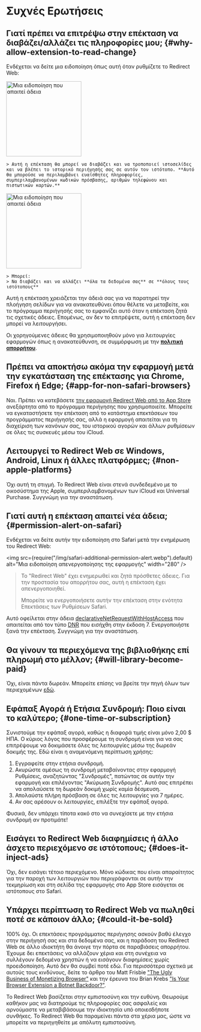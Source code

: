 
# Συχνές Ερωτήσεις

## Γιατί πρέπει να επιτρέψω στην επέκταση να διαβάζει/αλλάζει τις πληροφορίες μου; {#why-allow-extension-to-read-change}

Ενδέχεται να δείτε μια ειδοποίηση όπως αυτή όταν ρυθμίζετε το Redirect Web:

<IfBrowserStore stores='appStore'>
    <Image src={PermissionAlertSafari} alt="Μια ειδοποίηση που απαιτεί άδεια" width="200" margin="0 0 16px 0" hasShadow />

    > Αυτή η επέκταση θα μπορεί να διαβάζει και να τροποποιεί ιστοσελίδες και να βλέπει το ιστορικό περιήγησής σας σε αυτόν τον ιστότοπο. **Αυτό θα μπορούσε να περιλαμβάνει ευαίσθητες πληροφορίες, συμπεριλαμβανομένων κωδικών πρόσβασης, αριθμών τηλεφώνου και πιστωτικών καρτών.**
</IfBrowserStore>

<IfBrowserStore stores='appStore' includes={false}>
    <Image src={PermissionAlertChrome} alt="Μια ειδοποίηση που απαιτεί άδεια" height="200" hasRoundedCorners hasShadow margin="0 0 16px 0" />

    > Μπορεί:  
    > Να διαβάζει και να αλλάζει **όλα τα δεδομένα σας** σε **όλους τους ιστότοπους**
</IfBrowserStore>

Αυτή η επέκταση χρειάζεται την άδειά σας για να παρατηρεί την πλοήγηση σελίδων για να ανακατευθύνει όπου θέλετε να μεταβείτε, και το πρόγραμμα περιήγησής σας το εμφανίζει αυτό όταν η επέκταση ζητά τις σχετικές άδειες. Επομένως, αν δεν το επιτρέψετε, αυτή η επέκταση δεν μπορεί να λειτουργήσει.

Οι χορηγούμενες άδειες θα χρησιμοποιηθούν μόνο για λειτουργίες εφαρμογών όπως η ανακατεύθυνση, σε συμμόρφωση με την **[πολιτική απορρήτου](/privacy-policy)**.

## Πρέπει να αποκτήσω ακόμα την εφαρμογή μετά την εγκατάσταση της επέκτασης για Chrome, Firefox ή Edge; {#app-for-non-safari-browsers}

Ναι. Πρέπει να κατεβάσετε [την εφαρμογή Redirect Web από το App Store](https://apps.apple.com/app/id1571283503) ανεξάρτητα από το πρόγραμμα περιήγησης που χρησιμοποιείτε. Μπορείτε να εγκαταστήσετε την επέκταση από το κατάστημα επεκτάσεων του προγράμματος περιήγησής σας, αλλά η εφαρμογή απαιτείται για τη διαχείριση των κανόνων σας, του ιστορικού αγορών και άλλων ρυθμίσεων σε όλες τις συσκευές μέσω του iCloud.

## Λειτουργεί το Redirect Web σε Windows, Android, Linux ή άλλες πλατφόρμες; {#non-apple-platforms}

Όχι αυτή τη στιγμή. Το Redirect Web είναι στενά συνδεδεμένο με το οικοσύστημα της Apple, συμπεριλαμβανομένων των iCloud και Universal Purchase. Συγγνώμη για την αναστάτωση.

## Γιατί αυτή η επέκταση απαιτεί νέα άδεια; {#permission-alert-on-safari}

Ενδέχεται να δείτε αυτήν την ειδοποίηση στο Safari μετά την ενημέρωση του Redirect Web:

<img src={require("/img/safari-additional-permission-alert.webp").default} alt="Μια ειδοποίηση απενεργοποίησης της εφαρμογής" width="280" />

> Το "Redirect Web" έχει ενημερωθεί και ζητά πρόσθετες άδειες. Για την προστασία του απορρήτου σας, αυτή η επέκταση έχει απενεργοποιηθεί.
>
> Μπορείτε να ενεργοποιήσετε αυτήν την επέκταση στην ενότητα Επεκτάσεις των Ρυθμίσεων Safari.

Αυτό οφείλεται στην άδεια [declarativeNetRequestWithHostAccess](https://developer.apple.com/documentation/safariservices/safari_web_extensions/blocking_content_with_your_safari_web_extension) που απαιτείται από τον τύπο [DNR](/rule-settings#type) που εισήχθη στην έκδοση 7. Ενεργοποιήστε ξανά την επέκταση. Συγγνώμη για την αναστάτωση.

## Θα γίνουν τα περιεχόμενα της βιβλιοθήκης επί πληρωμή στο μέλλον; {#will-library-become-paid}

Όχι, είναι πάντα δωρεάν. Μπορείτε επίσης να βρείτε την πηγή όλων των περιεχομένων [εδώ](https://github.com/mshibanami/redirect-web/tree/main/library).

## Εφάπαξ Αγορά ή Ετήσια Συνδρομή: Ποιο είναι το καλύτερο; {#one-time-or-subscription}

Συνιστούμε την εφάπαξ αγορά, καθώς η διαφορά τιμής είναι μόνο 2,00 $ ΗΠΑ.
Ο κύριος λόγος που προσφέρουμε τη συνδρομή είναι για να σας επιτρέψουμε να δοκιμάσετε όλες τις λειτουργίες μέσω της δωρεάν δοκιμής της. Εδώ είναι η αναμενόμενη περίπτωση χρήσης:

1. Εγγραφείτε στην ετήσια συνδρομή.
2. Ακυρώστε αμέσως τη συνδρομή μεταβαίνοντας στην εφαρμογή Ρυθμίσεις, αναζητώντας "Συνδρομές", πατώντας σε αυτήν την εφαρμογή και επιλέγοντας "Ακύρωση Συνδρομής". Αυτό σας επιτρέπει να απολαύσετε τη δωρεάν δοκιμή χωρίς καμία δέσμευση.
3. Απολαύστε πλήρη πρόσβαση σε όλες τις λειτουργίες για 7 ημέρες.
4. Αν σας αρέσουν οι λειτουργίες, επιλέξτε την εφάπαξ αγορά.

Φυσικά, δεν υπάρχει τίποτα κακό στο να συνεχίσετε με την ετήσια συνδρομή αν προτιμάτε!

## Εισάγει το Redirect Web διαφημίσεις ή άλλο άσχετο περιεχόμενο σε ιστότοπους; {#does-it-inject-ads}

Όχι, δεν εισάγει τέτοιο περιεχόμενο. Μόνο κώδικας που είναι απαραίτητος για την παροχή των λειτουργιών που περιγράφονται σε αυτήν την τεκμηρίωση και στη σελίδα της εφαρμογής στο App Store εισάγεται σε ιστότοπους στο Safari.

## Υπάρχει περίπτωση το Redirect Web να πωληθεί ποτέ σε κάποιον άλλο; {#could-it-be-sold}

100% όχι. Οι επεκτάσεις προγράμματος περιήγησης ασκούν βαθύ έλεγχο στην περιήγησή σας και στα δεδομένα σας, και η παράδοση του Redirect Web σε άλλο ιδιοκτήτη θα άνοιγε την πόρτα σε παραβιάσεις απορρήτου. Έχουμε δει επεκτάσεις να αλλάζουν χέρια και στη συνέχεια να συλλέγουν δεδομένα χρηστών ή να εισάγουν διαφημίσεις χωρίς προειδοποίηση. Αυτό δεν θα συμβεί ποτέ εδώ. Για περισσότερα σχετικά με αυτούς τους κινδύνους, δείτε το άρθρο του Matt Frisbie ["The Ugly Business of Monetizing Browser"](https://mattfrisbie.substack.com/p/the-ugly-business-of-monetizing-browser) και την έρευνα του Brian Krebs ["Is Your Browser Extension a Botnet Backdoor?"](https://krebsonsecurity.com/2021/03/is-your-browser-extension-a-botnet-backdoor/).

Το Redirect Web βασίζεται στην εμπιστοσύνη και την ευθύνη. Θεωρούμε καθήκον μας να διατηρούμε τις πληροφορίες σας ασφαλείς και αρνούμαστε να μεταβιβάσουμε την ιδιοκτησία υπό οποιεσδήποτε συνθήκες. Το Redirect Web θα παραμείνει πάντα στα χέρια μας, ώστε να μπορείτε να περιηγηθείτε με απόλυτη εμπιστοσύνη.
